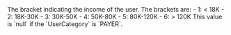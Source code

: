 <ResponseField name="IncomeRange" type="integer" >    
The bracket indicating the income of the user. The brackets are:  
- 1: < 18K  
- 2: 18K-30K  
- 3: 30K-50K  
- 4: 50K-80K  
- 5: 80K-120K  
- 6: > 120K  
This value is `null` if the `UserCategory` is `PAYER`.  
</ResponseField>
